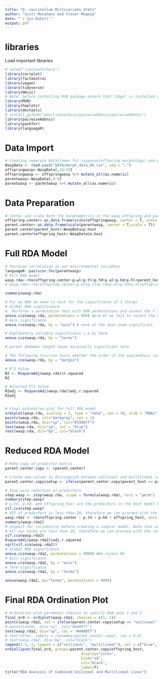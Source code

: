 ```yaml
---
title: "D. coccinellae Multivariate Stats"
author: "Scott Monahann and Trevor Mugoya"
date: "`r Sys.Date()`"
output: pdf
---
```

# libraries
Load important libraries 
```r
# setwd("/set/path/here")
library(corrplot)
library(factoextra)
library(vegan)
library(tidyverse)
library(Hmisc)
# Note: before installing MVN package ensure that libgsl is installed with sudo apt-get install libgsl-dev
library(MVN)
library(heplots)
library(devtools)
# install_github("pmartinezarbizu/pairwiseAdonis/pairwiseAdonis")
library(pairwiseAdonis)
library(packfor)
library(languageR)
```
# Data Import

```r
# Creating seperate dataframes for response(offspring morphology) and predictor(parent morphology and bettle host type) matrices
WaspData <- read.csv2("DATA/morph_data_bk.csv", sep = ",")
offspringwasp<-WaspData[,14:19]
offspringwasp <- offspringwasp %>% mutate_all(as.numeric)
parentwasp<-WaspData[,4:9]
parentwasp <- parentwasp %>% mutate_all(as.numeric)
```

# Data Preparation
```r
# Center and scale both the morphometrics in the wasp offspring and parent matrices prior to fitting RDA model.
offspring.center<-as.data.frame(scale(offspringwasp, center = T, scale = T))
parent.center<-as.data.frame(scale(parentwasp, center = T,scale = T))
parent.center$parent_host<-WaspData$p.host
parent.center$offspring_host<-WaspData$o.host
```


# Full RDA Model
```r

# Pairwise correlation in our environmental variables
languageR::pairscor.fnc(parentwasp)
# Full RDA model
wasp.rda<-rda(offspring.center~p.wl+p.tl+p.td+p.al+p.hd+p.hl+parent_host+offspring_host, data=parent.center)
# wasp.rda<-rda(offspring.center~p.wl+p.tl+p.td+p.al+p.hd+p.hl+offspring_host, data=parent.center)

summary(wasp.rda)

# For an RDA we need to test for the significance of 3 things
# Global RDA significance
#  Performs a permutation test with 999 permutations and assess the F value to determine whether it is significant or not
anova.cca(wasp.rda, permutations = 999) #p~0.07 we fail to reject the null hypothesis, the full RDA model with all parent morphological characteristics and parent and offspring hosts is not significant.
# Axis significance
anova.cca(wasp.rda, by = "axis") # none of the axes seem significant.

# Explanatory variable significance i.e by term.
anova.cca(wasp.rda, by = "terms")

# parent abdomen length seems marginally significant term.

# The following function tests whether the order of the explanatory variables is significant
anova.cca(wasp.rda, by = "margin")

# R^2 Value
R2 <- RsquareAdj(wasp.rda)$r.squared
R2 

# Adjusted R^2 Value.
R2adj <- RsquareAdj(wasp.rda)$adj.r.squared
R2adj 


# Final ordination plot for full RDA model
ordiplot(wasp.rda, scaling = 2, type = "none", cex = 10, xlab = "RDA1", ylab = "RDA2", cex.lab = 1.25)
points(wasp.rda, col="darkgrey", cex = 1)
points(wasp.rda, dis="sp", col="#3300ff")
text(wasp.rda, dis="sp", col = "blue")
text(wasp.rda, dis="bp", col="black")

```


# Reduced RDA Model
```r
# Make copy of predictor matrix 
parent.center.copy <- (parent.center)

# Create new column to distinguish between unilineal and multilineal setups.
parent.center.copy$setup <- ifelse(parent.center.copy$parent_host == parent.center.copy$offspring_host, "unilineal", "multilineal")

# Step wise reduction of predictors.
step.wasp <- step(wasp.rda, scope = formula(wasp.rda), test = "perm")
summary(step.wasp)
# p.td, p.hd, and offspring_host are the predictors in the best model based on lowest AIC.
vif.cca(step.wasp)
# VIF of predictors is less than 20, therefore we can proceed with the reduced model.
wasp.rda2 <- rda(offspring.center ~ p.td + p.hd + offspring_host, data = parent.center.copy) 
summary(wasp.rda2)
# Inspect for colinearity before creating a simpler model. Note that we are looking for VIF lower than 20.
# All our terms are less than 20, therefore we can proceed with the reduced model.
vif.cca(wasp.rda2)
RsquareAdj(wasp.rda2)$adj.r.squared
sqrt(vif.cca(wasp.rda2))
# Global RDA significance
anova.cca(wasp.rda2, permutations = 9999) #We reject H0
# Axis significance
anova.cca(wasp.rda2, by = "axis")
# Term significance
anova.cca(wasp.rda2, by = "terms")

anova(wasp.rda2, by="terms", permutations = 9999)
```

# Final RDA Ordination Plot
```r
# Ordination plot parameter choices to specify RDA axes 1 and 2
final_ord <- ordiplot(wasp.rda2, choices = c(1, 2))
points(wasp.rda2, col = ifelse(parent.center.copy$setup == "unilineal", "blue", "red"))
# points(other, dis="sp", col="#d400ff")
text(wasp.rda2, dis="sp", col = "#d400ff")
# text(other, labels = rownames(parent.center.copy), cex = 0.8)
# text(wasp.rda2, dis="bp", col="black")
legend(2.5,-2, legend = c("unilineal", "multilineal"), col = c("blue", "red"), pch = 1)
ordiellipse(final_ord, groups=parent.center.copy$offspring_host, 
                                   display="sites", 
                                   kind="sd",
                                   col="black",
                                   label=T)
title("RDA Analysis of Combined Unilineal and Multilineal Lines")
```